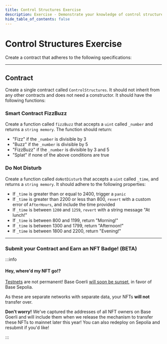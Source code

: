 ```yaml
---
title: Control Structures Exercise
description: Exercise - Demonstrate your knowledge of control structures.
hide_table_of_contents: false
---
```


# Control Structures Exercise

Create a contract that adheres to the following specifications:

---

## Contract

Create a single contract called `ControlStructures`. It should not inherit from any other contracts and does not need a constructor. It should have the following functions:

### Smart Contract FizzBuzz

Create a function called `fizzBuzz` that accepts a `uint` called `_number` and returns a `string memory`. The function should return:

- "Fizz" if the `_number` is divisible by 3
- "Buzz" if the `_number` is divisible by 5
- "FizzBuzz" if the `_number` is divisible by 3 and 5
- "Splat" if none of the above conditions are true

### Do Not Disturb

Create a function called `doNotDisturb` that accepts a `uint` called `_time`, and returns a `string memory`. It should adhere to the following properties:

- If `_time` is greater than or equal to 2400, trigger a `panic`
- If `_time` is greater than 2200 or less than 800, `revert` with a custom error of `AfterHours`, and include the time provided
- If `_time` is between `1200` and `1259`, `revert` with a string message "At lunch!"
- If `_time` is between 800 and 1199, return "Morning!"
- If `_time` is between 1300 and 1799, return "Afternoon!"
- If `_time` is between 1800 and 2200, return "Evening!"

---

### Submit your Contract and Earn an NFT Badge! (BETA)

:::info

#### Hey, where'd my NFT go!?

[Testnets](/learn/deployment-to-testnet/test-networks) are not permanent! Base Goerli [will soon be sunset](https://base.mirror.xyz/kkz1-KFdUwl0n23PdyBRtnFewvO48_m-fZNzPMJehM4), in favor of Base Sepolia.

As these are separate networks with separate data, your NFTs **will not** transfer over.

**Don't worry!** We've captured the addresses of all NFT owners on Base Goerli and will include them when we release the mechanism to transfer these NFTs to mainnet later this year! You can also redeploy on Sepolia and resubmit if you'd like!

:::


<CafeUnitTest nftNum={2}/>
